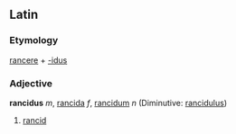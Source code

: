 ==Latin==
===Etymology===
[[rancere]] + [[-idus]]
===Adjective===
'''rancidus''' ''m'', [[rancida]] ''f'', [[rancidum]] ''n'' (Diminutive: [[rancidulus]])

#[[rancid]]